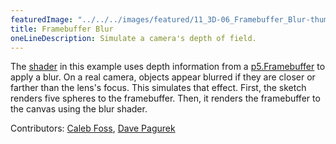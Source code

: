 ---
featuredImage: "../../../images/featured/11_3D-06_Framebuffer_Blur-thumbnail.png"
title: Framebuffer Blur
oneLineDescription: Simulate a camera's depth of field.
---

The
<a href="https://www.khronos.org/opengl/wiki/Shader" target="_blank">shader</a>
in this example uses depth information from a
<a href="https://p5js.org/reference/#/p5.Framebuffer" target="_blank">p5.Framebuffer</a>
to apply a blur. On a real camera, objects appear blurred if they
are closer or farther than the lens's focus. This simulates that
effect. First, the sketch renders five spheres to the framebuffer.
Then, it renders the framebuffer to the canvas using the blur shader.

Contributors: <a href="https://github.com/calebfoss" target="_blank">Caleb Foss</a>, <a href="https://github.com/davepagurek" target="_blank">Dave Pagurek</a>